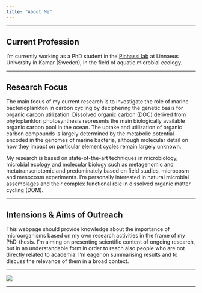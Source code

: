 ```yaml
---
title: "About Me"
---
```


---

## **Current Profession**

I'm currently working as a PhD student in the [Pinhassi lab](https://lnu.se/en/staff/jarone.pinhassi/) at Linnaeus University in Kamar (Sweden), in the field of aquatic microbial ecology.

---

## **Research Focus**

The main focus of my current research is to investigate the role of marine bacterioplankton in carbon cycling by deciphering the genetic basis for organic carbon utilization. Dissolved organic carbon (DOC) derived from phytoplankton photosynthesis represents the main biologically available organic carbon pool in the ocean. The uptake and utilization of organic carbon compounds is largely determined by the metabolic potential encoded in the genomes of marine bacteria, although molecular detail on how they impact on particular element cycles remain largely unknown.

My research is based on state-of-the-art techniques in microbiology, microbial ecology and molecular biology such as metagenomic and metatranscriptomic and predominately based on field studies, microcosm and mesocosm experiments. I'm personally interested in natural microbial assemblages and their complex functional role in dissolved organic matter cycling (DOM).

---

## **Intensions & Aims of Outreach**

This webpage should provide knowledge about the importance of microorganisms based on my own research activities in the frame of my PhD-thesis. I'm aiming on presenting scientific content of ongoing research, but in an understandable form in order to reach also people who are not directly related to academia. I'm eager on summarising results and to discuss the relevance of them in a broad context.

---

<img id="cv" src="Ben_high_res_CV_mendeley.jpg" />

---
